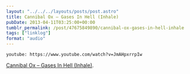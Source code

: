 ```yaml
---
layout: "../../../layouts/posts/post.astro"
title: Cannibal Ox – Gases In Hell (Inhale)
pubDate: 2013-04-11T03:25:00+00:00
tumblr_permalink: /post/47675849890/cannibal-ox-gases-in-hell-inhale
tags: ["linklog"]
format: "audio"
---
```


`youtube: https://www.youtube.com/watch?v=JmAHpxrrpIw`

[Cannibal Ox &#8211; Gases In Hell (Inhale)][1].

[1]: https://www.youtube.com/watch?v=JmAHpxrrpIw

